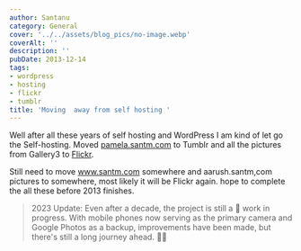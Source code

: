 ```yaml
---
author: Santanu
category: General
cover: '../../assets/blog_pics/no-image.webp'
coverAlt: ''
description: ''
pubDate: 2013-12-14
tags:
- wordpress
- hosting
- flickr
- tumblr
title: 'Moving  away from self hosting '
---
```


Well after all these years of self hosting and WordPress I am kind of let go the Self-hosting. Moved
[pamela.santm.com](http://pamela.santm.com/) to Tumblr and all the pictures from Gallery3 to [Flickr](http://www.flickr.com/photos/santm/sets/).   

Still need to move www.santm.com somewhere and aarush.santm,com pictures to somewhere, most likely it will be Flickr again. hope to complete the all these before 2013 finishes.


> 2023 Update: Even after a decade, the project is still a 🚧 work in progress. With mobile phones now serving as the primary camera and Google Photos as a backup, improvements have been made, but there's still a long journey ahead. 📱📸
